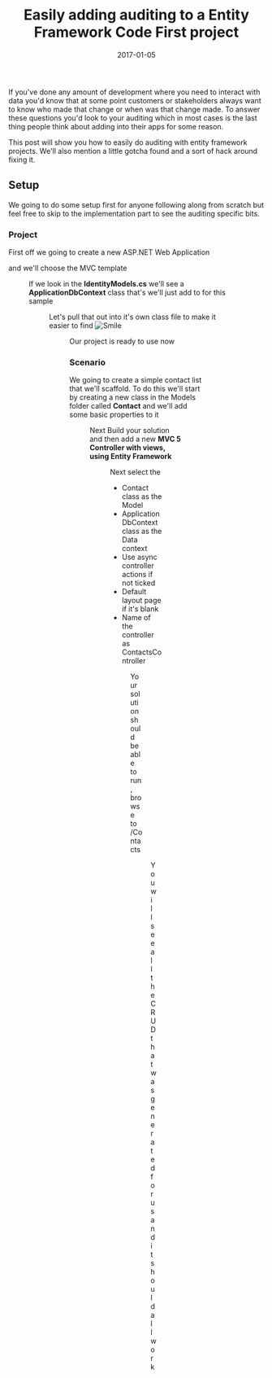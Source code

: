﻿---
title: 'Easily adding auditing to a Entity Framework Code First project'
date: 2017-01-05
tags: ['Auditing', 'Data', 'Entity Framework']
draft: false
summary: 'If you''ve done any amount of development where you need to interact with data you''d know that at some point customers or stakeholders always want to know who made that change or when was that change made. To answer these questions you''d look to your auditing which in most cases is the last thing people think about adding into their apps for some reason.'
---


If you've done any amount of development where you need to interact with data you'd know that at some point customers or stakeholders always want to know who made that change or when was that change made. To answer these questions you'd look to your auditing which in most cases is the last thing people think about adding into their apps for some reason.
 
This post will show you how to easily do auditing with entity framework projects. We'll also mention a little gotcha found and a sort of hack around fixing it.
 
## Setup
 
We going to do some setup first for anyone following along from scratch but feel free to skip to the implementation part to see the auditing specific bits.
 
### Project
 
First off we going to create a new ASP.NET Web Application
 
 and we'll choose the MVC template
 
<Figure key="/images/af51f66519c143a087bfb15378161049.png" src="/images/af51f66519c143a087bfb15378161049.png" alt="New ASP.NET Web Application - MVC Template" width="0" height="0" caption="Selecting the MVC template for a new ASP.NET Web Application" />
 
 If we look in the **IdentityModels.cs** we'll see a **ApplicationDbContext** class that's we'll just add to for this sample
 
<Figure key="/images/8b34ea772f18433ebb589cc1fcc469a7.png" src="/images/8b34ea772f18433ebb589cc1fcc469a7.png" alt="ApplicationDbContext class in IdentityModels.cs" width="0" height="0" caption="ApplicationDbContext class within IdentityModels.cs" />
 
 Let's pull that out into it's own class file to make it easier to find ![Smile](https://gordonbeeming.com/images/emoticons/smile.svg)
 
<Figure key="/images/072d65d55bbd4bb98b426631fca7fd4f.png" src="/images/072d65d55bbd4bb98b426631fca7fd4f.png" alt="ApplicationDbContext class moved to its own file" width="0" height="0" caption="ApplicationDbContext class in its own file" />
 
 Our project is ready to use now
 
 ### Scenario 
 
 We going to create a simple contact list that we'll scaffold. To do this we'll start by creating a new class in the Models folder called **Contact** and we'll add some basic properties to it
 
<Figure key="/images/0342e597b1654a2fb55669bb7baa1a6e.png" src="/images/0342e597b1654a2fb55669bb7baa1a6e.png" alt="Contact class with basic properties" width="0" height="0" caption="Contact class definition with properties" />
 
 Next Build your solution and then add a new **MVC 5 Controller with views, using Entity Framework** 
 
<Figure key="/images/e3bb92910c7a40ee88afdb288251881c.png" src="/images/e3bb92910c7a40ee88afdb288251881c.png" alt="Adding a new MVC 5 Controller with views" width="0" height="0" caption="Adding an MVC 5 Controller with views, using Entity Framework" />
 
 Next select the 
 
 - Contact class as the Model
 - ApplicationDbContext class as the Data context
 - Use async controller actions if not ticked
 - Default layout page if it's blank
 - Name of the controller as ContactsController

<Figure key="/images/42c0ebd6aeed4d8a81d0a3aa02110052.png" src="/images/42c0ebd6aeed4d8a81d0a3aa02110052.png" alt="Scaffolding options for ContactsController" width="0" height="0" caption="Configuring scaffolding for the ContactsController" />
 
 Your solution should be able to run, browse to /Contacts 
 
<Figure key="/images/94db8e86e733488a8e214dd8a5ac8430.png" src="/images/94db8e86e733488a8e214dd8a5ac8430.png" alt="Contacts list page in browser" width="0" height="0" caption="Browsing to the generated /Contacts page" />
 
 You will see all the CRUD that was generated for us and it should all work

